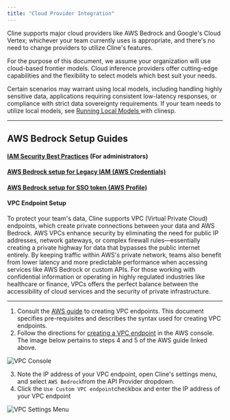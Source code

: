 ```yaml
---
title: "Cloud Provider Integration"
---
```


Cline supports major cloud providers like AWS Bedrock and Google's Cloud Vertex; whichever your team currently uses is appropriate, and there's no need to change providers to utilize Cline's features.

For the purpose of this document, we assume your organization will use cloud-based frontier models. Cloud inference providers offer cutting-edge capabilities and the flexibility to select models which best suit your needs.

Certain scenarios may warrant using local models, including handling highly sensitive data, applications requiring consistent low-latency responses, or compliance with strict data sovereignty requirements. If your team needs to utilize local models, see [Running Local Models ](/running-models-locally/read-me-first.mdx)with clinesp.

---

## AWS Bedrock Setup Guides

#### [IAM Security Best Practices](https://docs.aws.amazon.com/IAM/latest/UserGuide/best-practices.html) (For administrators)

#### [AWS Bedrock setup for Legacy IAM (AWS Credentials)](/provider-config/aws-bedrock-with-credentials-authentication)

#### [AWS Bedrock setup for SSO token (AWS Profile)](/provider-config/aws-bedrock-with-profile-authentication)

#### VPC Endpoint Setup

To protect your team's data, Cline supports VPC (Virtual Private Cloud) endpoints, which create private connections between your data and AWS Bedrock. AWS VPCs enhance security by eliminating the need for public IP addresses, network gateways, or complex firewall rules—essentially creating a private highway for data that bypasses the public internet entirely. By keeping traffic within AWS's private network, teams also benefit from lower latency and more predictable performance when accessing services like AWS Bedrock or custom APIs. For those working with confidential information or operating in highly regulated industries like healthcare or finance, VPCs offers the perfect balance between the accessibility of cloud services and the security of private infrastructure.

---

1. Consult the [AWS guide](https://docs.aws.amazon.com/bedrock/latest/userguide/vpc-interface-endpoints.html) to creating VPC endpoints. This document specifies pre-requisites and describes the syntax used for creating VPC endpoints.
2. Follow the directions for [creating a VPC endpoint](https://docs.aws.amazon.com/vpc/latest/privatelink/create-interface-endpoint.html#create-interface-endpoint-aws) in the AWS console. The image below pertains to steps 4 and 5 of the AWS guide linked above.

<Frame>
	<img src="https://storage.googleapis.com/cline_public_images/docs/assets/vpc-console.png" alt="VPC Console" />
</Frame>

3. Note the IP address of your VPC endpoint, open Cline's settings menu, and select `AWS Bedrock`from the API Provider dropdown.
4. Click the `Use Custom VPC endpoint`checkbox and enter the IP address of your VPC endpoint

<Frame>
	<img src="https://storage.googleapis.com/cline_public_images/docs/assets/vpc-settings-menu.png" alt="VPC Settings Menu" />
</Frame>
